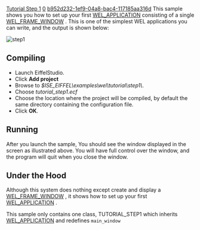 [[Property:title|Tutorial Step 1]]
[[Property:weight|0]]
[[Property:uuid|b952d232-1ef9-04a8-bac4-117185aa316d]]
This sample shows you how to set up your first [[ref:/libraries/wel/reference/wel_application_chart|WEL_APPLICATION]]  consisting of a single [[ref:/libraries/wel/reference/wel_frame_window_chart|WEL_FRAME_WINDOW]] . This is one of the simplest WEL applications you can write, and the output is shown below: 

[[Image:step1|step1]]
<br/>

==Compiling==

* Launch EiffelStudio. 
* Click '''Add project'''
* Browse to ''$ISE_EIFFEL\examples\wel\tutorial\step1\''. 
* Choose ''tutorial_step1.ecf''
* Choose the location where the project will be compiled, by default the same directory containing the configuration file. 
* Click '''OK'''. 


==Running==

After you launch the sample, You should see the window displayed in the screen as illustrated above. You will have full control over the window, and the program will quit when you close the window. 

{{note|The size and shape of the window may be different on your machine. }}

==Under the Hood==

Although this system does nothing except create and display a [[ref:/libraries/wel/reference/wel_frame_window_chart|WEL_FRAME_WINDOW]] , it shows how to set up your first [[ref:/libraries/wel/reference/wel_application_chart|WEL_APPLICATION]] . 

This sample only contains one class, TUTORIAL_STEP1 which inherits [[ref:/libraries/wel/reference/wel_application_chart|WEL_APPLICATION]]  and redefines <code>main_window</code> 

{{seealso|<br/>
[[Inheriting WEL_APPLICATION|Inheriting WEL application]]  <br/>
[[Redefining main_window|Redefining main_window]]  }}




